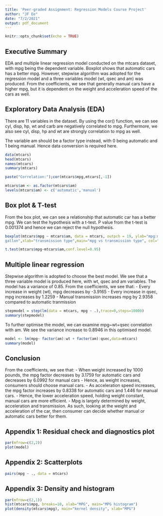 ```yaml
---
title: 'Peer-graded Assignment: Regression Models Course Project'
author: "JF Ee"
date: "7/2/2021"
output: pdf_document
---
```


```r
knitr::opts_chunk$set(echo = TRUE)
```

## Executive Summary
EDA and multiple linear regression model conducted on the mtcars dataset, with mpg being the dependent variable. Boxplot shows that automatic cars has a better mpg. However, stepwise algorithm was adopted for the regression model and a three variables model (wt, qsec and am) was produced. From the coefficients, we see that generally manual cars have a higher mpg, but it is dependent on the weight and acceleration speed of the cars as well.

## Exploratory Data Analysis (EDA)

There are 11 variables in the dataset. By using the cor() function, we can see cyl, disp, hp, wt and carb are negatively correlated to mpg. Furthermore, we also see cyl, disp, hp and wt are strongly correlation to mpg as well.

The variable am should be a factor type instead, with 0 being automatic and 1 being manual. Hence data conversion is required here.
```r
data(mtcars)
head(mtcars)
names(mtcars)
summary(mtcars)

paste("Correlation:");cor(mtcars$mpg,mtcars[,-1])

mtcars$am <- as.factor(mtcars$am)
levels(mtcars$am) <- c('automatic','manual')
```
## Box plot & T-test
From the box plot, we can see a relationship that automatic car has a better mpg. We can test the hypothesis with a t-test. P value from the t-test is 0.001374 and hence we can reject the null hypothesis.

```r
boxplot(mtcars$mpg ~ mtcars$am, data = mtcars, outpch = 19, ylab="mpg:miles per 
gallon",xlab="transmission type",main="mpg vs transmission type", col="blue")
```

```r
t.test(mtcars$mpg~mtcars$am,conf.level=0.95)
```

## Multiple linear regression
Stepwise algorithm is adopted to choose the best model. We see that a three variable model is produced here, with wt, qsec and am variables. The model has a variance of 0.85. From the coefficients, we see that:
- Every increase in weight (wt), mpg decreases by -3.9165
- Every increase in qsec, mpg increases by 1.2259
- Manual transmission increases mpg by 2.9358 compared to automatic tranmission

```r
stepmodel = step(lm(data = mtcars, mpg ~ .),trace=0,steps=10000)
summary(stepmodel)
```
To further optimise the model, we can examine mpg~wt+qsec correlation with am. We see the variance increase to 0.8946 in this optimised model.

```r
model <- lm(mpg~ factor(am):wt + factor(am):qsec,data=mtcars)
summary(model)
```

## Conclusion
From the coefficients, we see that:
- When weight increased by 1000 pounds, the mpg factor decreases by 3.1759 for automatic cars and decreases by 6.0992 for manual cars
- Hence, as weight increases, consumers should choose manual cars.
- As acceleration speed increases, the mpg factor increases by 0.8338 for automatic cars and 1.446 for manual cars.
- Hence, the lower acceleration speed, holding weight constant, manual cars are more efficient.
- Mpg is largely determined by weight, acceleration and transmission. As such, looking at the weight and acceleration of the car, then consumer can decide whether manual or automatic cars better for them.

## Appendix 1: Residual check and diagnostics plot
```r
par(mfrow=c(2,2))    
plot(model)
```

## Appendix 2: Scatterplots
```r
pairs(mpg ~ ., data = mtcars)
```

## Appendix 3: Density and histogram
```r
par(mfrow=c(2,1))
hist(mtcars$mpg, breaks=10, xlab="MPG", main="MPG histogram")
plot(density(mtcars$mpg), main="kernel density", xlab="MPG")
```
